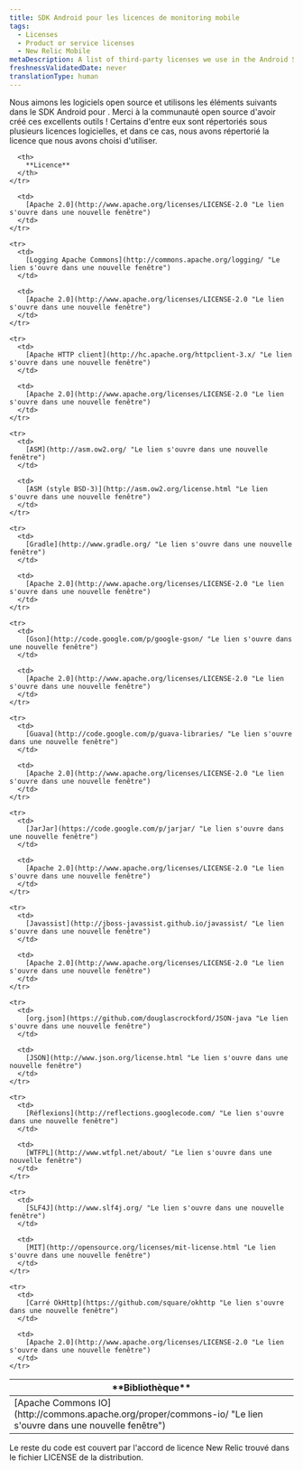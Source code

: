 ```yaml
---
title: SDK Android pour les licences de monitoring mobile
tags:
  - Licenses
  - Product or service licenses
  - New Relic Mobile
metaDescription: A list of third-party licenses we use in the Android SDK for mobile monitoring.
freshnessValidatedDate: never
translationType: human
---
```


Nous aimons les logiciels open source et utilisons les éléments suivants dans le SDK Android pour <InlinePopover type="mobile" />. Merci à la communauté open source d&apos;avoir créé ces excellents outils ! Certains d&apos;entre eux sont répertoriés sous plusieurs licences logicielles, et dans ce cas, nous avons répertorié la licence que nous avons choisi d&apos;utiliser.

<table>
  <thead>
    <tr>
      <th width={250}>
        **Bibliothèque**
      </th>

      <th>
        **Licence**
      </th>
    </tr>
  </thead>

  <tbody>
    <tr>
      <td>
        [Apache Commons IO](http://commons.apache.org/proper/commons-io/ "Le lien s'ouvre dans une nouvelle fenêtre")
      </td>

      <td>
        [Apache 2.0](http://www.apache.org/licenses/LICENSE-2.0 "Le lien s'ouvre dans une nouvelle fenêtre")
      </td>
    </tr>

    <tr>
      <td>
        [Logging Apache Commons](http://commons.apache.org/logging/ "Le lien s'ouvre dans une nouvelle fenêtre")
      </td>

      <td>
        [Apache 2.0](http://www.apache.org/licenses/LICENSE-2.0 "Le lien s'ouvre dans une nouvelle fenêtre")
      </td>
    </tr>

    <tr>
      <td>
        [Apache HTTP client](http://hc.apache.org/httpclient-3.x/ "Le lien s'ouvre dans une nouvelle fenêtre")
      </td>

      <td>
        [Apache 2.0](http://www.apache.org/licenses/LICENSE-2.0 "Le lien s'ouvre dans une nouvelle fenêtre")
      </td>
    </tr>

    <tr>
      <td>
        [ASM](http://asm.ow2.org/ "Le lien s'ouvre dans une nouvelle fenêtre")
      </td>

      <td>
        [ASM (style BSD-3)](http://asm.ow2.org/license.html "Le lien s'ouvre dans une nouvelle fenêtre")
      </td>
    </tr>

    <tr>
      <td>
        [Gradle](http://www.gradle.org/ "Le lien s'ouvre dans une nouvelle fenêtre")
      </td>

      <td>
        [Apache 2.0](http://www.apache.org/licenses/LICENSE-2.0 "Le lien s'ouvre dans une nouvelle fenêtre")
      </td>
    </tr>

    <tr>
      <td>
        [Gson](http://code.google.com/p/google-gson/ "Le lien s'ouvre dans une nouvelle fenêtre")
      </td>

      <td>
        [Apache 2.0](http://www.apache.org/licenses/LICENSE-2.0 "Le lien s'ouvre dans une nouvelle fenêtre")
      </td>
    </tr>

    <tr>
      <td>
        [Guava](http://code.google.com/p/guava-libraries/ "Le lien s'ouvre dans une nouvelle fenêtre")
      </td>

      <td>
        [Apache 2.0](http://www.apache.org/licenses/LICENSE-2.0 "Le lien s'ouvre dans une nouvelle fenêtre")
      </td>
    </tr>

    <tr>
      <td>
        [JarJar](https://code.google.com/p/jarjar/ "Le lien s'ouvre dans une nouvelle fenêtre")
      </td>

      <td>
        [Apache 2.0](http://www.apache.org/licenses/LICENSE-2.0 "Le lien s'ouvre dans une nouvelle fenêtre")
      </td>
    </tr>

    <tr>
      <td>
        [Javassist](http://jboss-javassist.github.io/javassist/ "Le lien s'ouvre dans une nouvelle fenêtre")
      </td>

      <td>
        [Apache 2.0](http://www.apache.org/licenses/LICENSE-2.0 "Le lien s'ouvre dans une nouvelle fenêtre")
      </td>
    </tr>

    <tr>
      <td>
        [org.json](https://github.com/douglascrockford/JSON-java "Le lien s'ouvre dans une nouvelle fenêtre")
      </td>

      <td>
        [JSON](http://www.json.org/license.html "Le lien s'ouvre dans une nouvelle fenêtre")
      </td>
    </tr>

    <tr>
      <td>
        [Réflexions](http://reflections.googlecode.com/ "Le lien s'ouvre dans une nouvelle fenêtre")
      </td>

      <td>
        [WTFPL](http://www.wtfpl.net/about/ "Le lien s'ouvre dans une nouvelle fenêtre")
      </td>
    </tr>

    <tr>
      <td>
        [SLF4J](http://www.slf4j.org/ "Le lien s'ouvre dans une nouvelle fenêtre")
      </td>

      <td>
        [MIT](http://opensource.org/licenses/mit-license.html "Le lien s'ouvre dans une nouvelle fenêtre")
      </td>
    </tr>

    <tr>
      <td>
        [Carré OkHttp](https://github.com/square/okhttp "Le lien s'ouvre dans une nouvelle fenêtre")
      </td>

      <td>
        [Apache 2.0](http://www.apache.org/licenses/LICENSE-2.0 "Le lien s'ouvre dans une nouvelle fenêtre")
      </td>
    </tr>
  </tbody>
</table>

Le reste du code est couvert par l&apos;accord de licence New Relic trouvé dans le fichier LICENSE de la distribution.